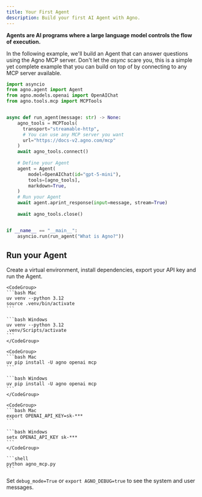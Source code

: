 ```yaml
---
title: Your First Agent
description: Build your first AI Agent with Agno.
---
```


**Agents are AI programs where a large language model controls the flow of execution.**

In the following example, we'll build an Agent that can answer questions using the Agno MCP server. Don't let the _async_ scare you, this is a simple yet complete example that you can build on top of by connecting to any MCP server available.

```python agno_mcp.py
import asyncio
from agno.agent import Agent
from agno.models.openai import OpenAIChat
from agno.tools.mcp import MCPTools


async def run_agent(message: str) -> None:
    agno_tools = MCPTools(
      transport="streamable-http",
      # You can use any MCP server you want
      url="https://docs-v2.agno.com/mcp"
    )
    await agno_tools.connect()
  
    # Define your Agent
    agent = Agent(
        model=OpenAIChat(id="gpt-5-mini"),
        tools=[agno_tools],
        markdown=True,
    )
    # Run your Agent
    await agent.aprint_response(input=message, stream=True)
    
    await agno_tools.close()


if __name__ == "__main__":
    asyncio.run(run_agent("What is Agno?"))
```

## Run your Agent

Create a virtual environment, install dependencies, export your API key and run the Agent.

<Steps>
  <Step title="Setup your virtual environment">

    <CodeGroup>
    ```bash Mac
    uv venv --python 3.12
    source .venv/bin/activate
    ```

    ```bash Windows
    uv venv --python 3.12
    .venv/Scripts/activate
    ```
    </CodeGroup>

  </Step>
  <Step title="Install dependencies">

    <CodeGroup>
    ```bash Mac
    uv pip install -U agno openai mcp
    ```

    ```bash Windows
    uv pip install -U agno openai mcp
    ```
    </CodeGroup>

  </Step>
  <Step title="Export your OpenAI key">

    <CodeGroup>
    ```bash Mac
    export OPENAI_API_KEY=sk-***
    ```

    ```bash Windows
    setx OPENAI_API_KEY sk-***
    ```
    </CodeGroup>

  </Step>
  <Step title="Run the agent">

    ```shell
    python agno_mcp.py
    ```

  </Step>
</Steps>

<Note>

Set `debug_mode=True` or `export AGNO_DEBUG=true` to see the system and user messages.

</Note>
